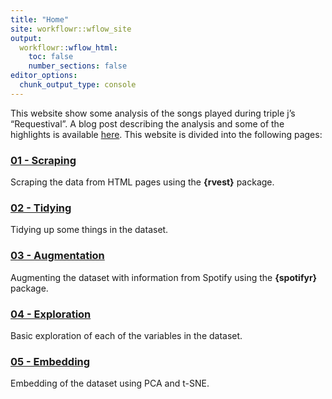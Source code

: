 ```yaml
---
title: "Home"
site: workflowr::wflow_site
output:
  workflowr::wflow_html:
    toc: false
    number_sections: false
editor_options:
  chunk_output_type: console
---
```


This website show some analysis of the songs played during triple j's
"Requestival". A blog post describing the analysis and some of the highlights
is available [here][blogpost]. This website is divided into the following pages:

### [01 - Scraping](01-scraping.html)

Scraping the data from HTML pages using the **{rvest}** package.

### [02 - Tidying](02-tidying.html)

Tidying up some things in the dataset.

### [03 - Augmentation](03-augmentation.html)

Augmenting the dataset with information from Spotify using the **{spotifyr}**
package.

### [04 - Exploration](04-exploration.html)

Basic exploration of each of the variables in the dataset.

### [05 - Embedding](05-embedding.html)

Embedding of the dataset using PCA and t-SNE.

[blogpost]: https://lazappi.id.au/post/2020-07-11-requestival/
